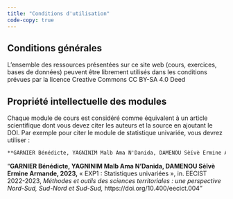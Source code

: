 ```yaml
---
title: "Conditions d'utilisation"
code-copy: true
---
```


## Conditions générales

L'ensemble des ressources présentées sur ce site web (cours, exercices, bases de données) peuvent être librement utilisés dans les conditions prévues par la licence Creative Commons CC BY-SA 4.0 Deed

## Propriété intellectuelle des modules

Chaque module de cours est considéré comme équivalent à un article scientifique dont vous devez citer les auteurs et la source en ajoutant le DOI. Par exemple pour citer le module de statistique univariée, vous devrez utiliser :

```markdown
**GARNIER Bénédicte, YAGNINIM Malb Ama N'Danida, DAMENOU Sèïvè Ermine Armande, 2023,** « EXP1 : Statistiques univariées », in. EECIST 2022-2023, *Méthodes et outils des sciences territoriales : une perspective Nord-Sud, Sud-Nord et Sud-Sud,* https://doi.org/10.400/eecict.004
```

<q>**GARNIER Bénédicte, YAGNINIM Malb Ama N'Danida, DAMENOU Sèïvè Ermine Armande, 2023,** « EXP1 : Statistiques univariées », in. EECIST 2022-2023, *Méthodes et outils des sciences territoriales : une perspective Nord-Sud, Sud-Nord et Sud-Sud,* https://doi.org/10.400/eecict.004</q>